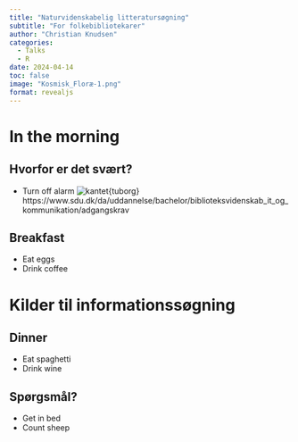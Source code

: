 ```yaml
---
title: "Naturvidenskabelig litteratursøgning"
subtitle: "For folkebibliotekarer"
author: "Christian Knudsen"
categories:
  - Talks
  - R
date: 2024-04-14
toc: false
image: "Kosmisk_Floræ-1.png"
format: revealjs
---
```




# In the morning

## Hvorfor er det svært?

- Turn off alarm
![kantet](adgangskrav.png){tuborg}
https://www.sdu.dk/da/uddannelse/bachelor/biblioteksvidenskab_it_og_kommunikation/adgangskrav


## Breakfast

- Eat eggs
- Drink coffee

# Kilder til informationssøgning

## Dinner

- Eat spaghetti
- Drink wine

## Spørgsmål?

- Get in bed
- Count sheep